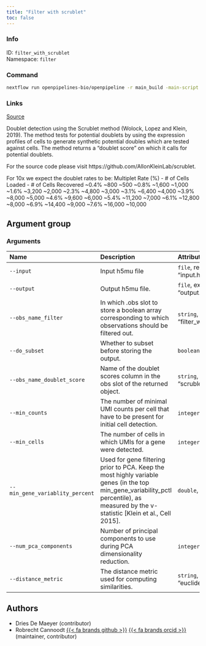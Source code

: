 ```yaml
---
title: "Filter with scrublet"
toc: false
---
```


::: {.column-margin}

### Info

ID: `filter_with_scrublet`  
Namespace: `filter`

### Command

```bash
nextflow run openpipelines-bio/openpipeline -r main_build -main-script target/nextflow/filter/filter_with_scrublet/main.nf --help
```

### Links
[Source](https://github.com/openpipelines-bio/openpipeline/blob/main/src/filter/filter_with_scrublet){.btn-action .btn-sm .btn-info .btn role="button"}

:::

Doublet detection using the Scrublet method (Wolock, Lopez and Klein, 2019).
The method tests for potential doublets by using the expression profiles of
cells to generate synthetic potential doubles which are tested against cells. 
The method returns a "doublet score" on which it calls for potential doublets.

For the source code please visit https://github.com/AllonKleinLab/scrublet.

For 10x we expect the doublet rates to be:
  Multiplet Rate (%) - # of Cells Loaded - # of Cells Recovered
  ~0.4% ~800 ~500
  ~0.8% ~1,600 ~1,000
  ~1.6% ~3,200 ~2,000
  ~2.3% ~4,800 ~3,000
  ~3.1% ~6,400 ~4,000
  ~3.9% ~8,000 ~5,000
  ~4.6% ~9,600 ~6,000
  ~5.4% ~11,200 ~7,000
  ~6.1% ~12,800 ~8,000
  ~6.9% ~14,400 ~9,000
  ~7.6% ~16,000 ~10,000


## Argument group

### Arguments

|Name                            |Description                                                                                                                                                                            |Attributes                                  |
|:-------------------------------|:--------------------------------------------------------------------------------------------------------------------------------------------------------------------------------------|:-------------------------------------------|
|`--input`                       |Input h5mu file                                                                                                                                                                        |`file`, required, example: "input.h5mu"     |
|`--output`                      |Output h5mu file.                                                                                                                                                                      |`file`, example: "output.h5mu"              |
|`--obs_name_filter`             |In which .obs slot to store a boolean array corresponding to which observations should be filtered out.                                                                                |`string`, default: "filter_with_scrublet"   |
|`--do_subset`                   |Whether to subset before storing the output.                                                                                                                                           |`boolean_true`                              |
|`--obs_name_doublet_score`      |Name of the doublet scores column in the obs slot of the returned object.                                                                                                              |`string`, default: "scrublet_doublet_score" |
|`--min_counts`                  |The number of minimal UMI counts per cell that have to be present for initial cell detection.                                                                                          |`integer`, default: 2                       |
|`--min_cells`                   |The number of cells in which UMIs for a gene were detected.                                                                                                                            |`integer`, default: 3                       |
|`--min_gene_variablity_percent` |Used for gene filtering prior to PCA. Keep the most highly variable genes (in the top min_gene_variability_pctl percentile), as measured by the v-statistic [Klein et al., Cell 2015]. |`double`, default: 85                       |
|`--num_pca_components`          |Number of principal components to use during PCA dimensionality reduction.                                                                                                             |`integer`, default: 30                      |
|`--distance_metric`             |The distance metric used for computing similarities.                                                                                                                                   |`string`, default: "euclidean"              |

## Authors

  * Dries De Maeyer (contributor)
  * Robrecht Cannoodt [{{< fa brands github >}}](https://github.com/rcannood) [{{< fa brands orcid >}}](https://orcid.org/0000-0003-3641-729X) (maintainer, contributor)
